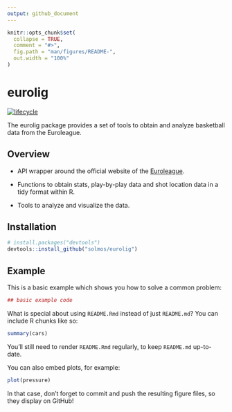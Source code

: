 ```yaml
---
output: github_document
---
```


<!-- README.md is generated from README.Rmd. Please edit that file -->

```r
knitr::opts_chunk$set(
  collapse = TRUE,
  comment = "#>",
  fig.path = "man/figures/README-",
  out.width = "100%"
)
```
# eurolig

[![lifecycle](https://img.shields.io/badge/lifecycle-experimental-orange.svg)](https://www.tidyverse.org/lifecycle/#experimental)

The eurolig package provides a set of tools to obtain and analyze basketball data from the Euroleague.

## Overview

* API wrapper around the official website of the [Euroleague](https://www.euroleague.net/).

* Functions to obtain stats, play-by-play data and shot location data in a tidy format within R.

* Tools to analyze and visualize the data.


## Installation

```r
# install.packages("devtools")
devtools::install_github("solmos/eurolig")
```


## Example


This is a basic example which shows you how to solve a common problem:

```r
## basic example code
```

What is special about using `README.Rmd` instead of just `README.md`? You can include R chunks like so:

```r
summary(cars)
```

You'll still need to render `README.Rmd` regularly, to keep `README.md` up-to-date.

You can also embed plots, for example:

```r
plot(pressure)
```

In that case, don't forget to commit and push the resulting figure files, so they display on GitHub!
